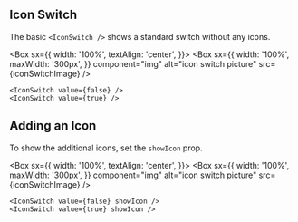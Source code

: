 
## Icon Switch

The basic `<IconSwitch />` shows a standard switch without any icons.

<Box
  sx={{
    width: '100%',
    textAlign: 'center',
  }}>
  <Box
    sx={{
      width: '100%',
      maxWidth: '300px',
    }}
    component="img"
    alt="icon switch picture"
    src={iconSwitchImage}
  />
</Box>

```
<IconSwitch value={false} />
<IconSwitch value={true} />
```

## Adding an Icon

To show the additional icons, set the `showIcon` prop.

<Box
  sx={{
    width: '100%',
    textAlign: 'center',
  }}>
  <Box
    sx={{
      width: '100%',
      maxWidth: '300px',
    }}
    component="img"
    alt="icon switch picture"
    src={iconSwitchImage}
  />
</Box>

```
<IconSwitch value={false} showIcon />
<IconSwitch value={true} showIcon />
```
